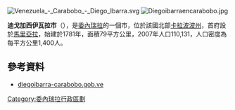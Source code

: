 [[Image:Venezuela_-_Carabobo_-_Diego_Ibarra.svg|right]]
[[Image:Diegoibarraencarabobo.jpg|thumb]]

'''迪戈加西伊瓦拉市'''（{{lang-es|Municipio Diego Ibarra}}），是[[委內瑞拉|委內瑞拉]]的一個市，位於該國北部[[卡拉波波州|卡拉波波州]]，首府設於[[馬里亞拉|馬里亞拉]]，始建於1781年，面積79平方公里，2007年人口110,131，人口密度為每平方公里1,400人。

==參考資料==
*[http://diegoibarra-carabobo.gob.ve/ diegoibarra-carabobo.gob.ve]{{dead link|date=十月 2017 |bot=InternetArchiveBot }} {{es icon}}

{{Venezuela-geo-stub}}
[[Category:委內瑞拉行政區劃|Category:委內瑞拉行政區劃]]